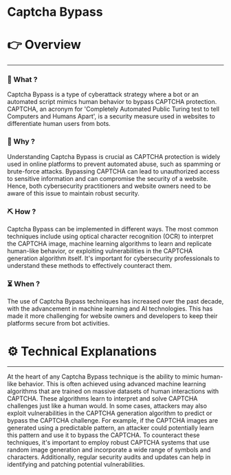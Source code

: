 # Captcha Bypass


# 👉 Overview

---

### 👀 What ?

Captcha Bypass is a type of cyberattack strategy where a bot or an automated script mimics human behavior to bypass CAPTCHA protection. CAPTCHA, an acronym for 'Completely Automated Public Turing test to tell Computers and Humans Apart', is a security measure used in websites to differentiate human users from bots.


### 🧐 Why ?

Understanding Captcha Bypass is crucial as CAPTCHA protection is widely used in online platforms to prevent automated abuse, such as spamming or brute-force attacks. Bypassing CAPTCHA can lead to unauthorized access to sensitive information and can compromise the security of a website. Hence, both cybersecurity practitioners and website owners need to be aware of this issue to maintain robust security.


### ⛏️ How ?

Captcha Bypass can be implemented in different ways. The most common techniques include using optical character recognition (OCR) to interpret the CAPTCHA image, machine learning algorithms to learn and replicate human-like behavior, or exploiting vulnerabilities in the CAPTCHA generation algorithm itself. It's important for cybersecurity professionals to understand these methods to effectively counteract them.


### ⏳ When ?

The use of Captcha Bypass techniques has increased over the past decade, with the advancement in machine learning and AI technologies. This has made it more challenging for website owners and developers to keep their platforms secure from bot activities.


# ⚙️ Technical Explanations

---

At the heart of any Captcha Bypass technique is the ability to mimic human-like behavior. This is often achieved using advanced machine learning algorithms that are trained on massive datasets of human interactions with CAPTCHA. These algorithms learn to interpret and solve CAPTCHA challenges just like a human would. In some cases, attackers may also exploit vulnerabilities in the CAPTCHA generation algorithm to predict or bypass the CAPTCHA challenge. For example, if the CAPTCHA images are generated using a predictable pattern, an attacker could potentially learn this pattern and use it to bypass the CAPTCHA. To counteract these techniques, it's important to employ robust CAPTCHA systems that use random image generation and incorporate a wide range of symbols and characters. Additionally, regular security audits and updates can help in identifying and patching potential vulnerabilities.
